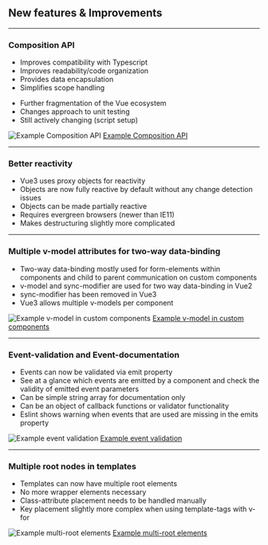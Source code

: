 <!-- section-title: New features & Improvements -->
## New features & Improvements

---
### Composition API
<!-- block-start: grid -->
<!-- block-start: column -->
<!-- classes: grid -->
- Improves compatibility with Typescript
- Improves readability/code organization
- Provides data encapsulation
- Simplifies scope handling
<!-- - Simpler way to split code and share functionality -->
<!-- - Improves working with JSX and TSX -->
<!-- - Allows usage of arrow functions for computed, methods etc. -->
- Further fragmentation of the Vue ecosystem
- Changes approach to unit testing
- Still actively changing (script setup)

<!-- block-end -->
<!-- block-start: column -->
![Example Composition API](../../code/examples/composition-api-1/screenshot.png)
[Example Composition API](http://127.0.0.1:8085/examples/composition-api-1/)

<!-- block-end -->
<!-- block-end -->

---
### Better reactivity
- Vue3 uses proxy objects for reactivity
- Objects are now fully reactive by default without any change detection issues
- Objects can be made partially reactive
- Requires evergreen browsers (newer than IE11)
- Makes destructuring slightly more complicated

---
### Multiple v-model attributes for two-way data-binding
<!-- block-start: grid -->
<!-- block-start: column -->
<!-- classes: grid -->
- Two-way data-binding mostly used for form-elements within components and child to parent communication on custom components
- v-model and sync-modifier are used for two way data-binding in Vue2
- sync-modifier has been removed in Vue3
- Vue3 allows multiple v-models per component

<!-- block-end -->
<!-- block-start: column -->
![Example v-model in custom components](../../code/examples/v-model-1/screenshot.png)
[Example v-model in custom components](http://127.0.0.1:8085/examples/v-model-1)

<!-- block-end -->
<!-- block-end -->

---
### Event-validation and Event-documentation
<!-- block-start: grid -->
<!-- block-start: column -->
<!-- classes: grid -->
- Events can now be validated via emit property
- See at a glance which events are emitted by a component and check the validity of emitted event parameters
- Can be simple string array for documentation only
- Can be an object of callback functions or validator functionality
- Eslint shows warning when events that are used are missing in the emits property

<!-- block-end -->
<!-- block-start: column -->
![Example event validation](../../code/examples/emits-1/screenshot.png)
[Example event validation](http://127.0.0.1:8085/examples/emits-1/)

<!-- block-end -->
<!-- block-end -->

---
### Multiple root nodes in templates
<!-- block-start: grid -->
<!-- block-start: column -->
<!-- classes: grid -->
- Templates can now have multiple root elements
- No more wrapper elements necessary
- Class-attribute placement needs to be handled manually
- Key placement slightly more complex when using template-tags with v-for

<!-- block-end -->
<!-- block-start: column -->
![Example multi-root elements](../../code/examples/multi-root-1/screenshot.png)
[Example multi-root elements](http://127.0.0.1:8085/examples/multi-root-1)

<!-- block-end -->
<!-- block-end -->
